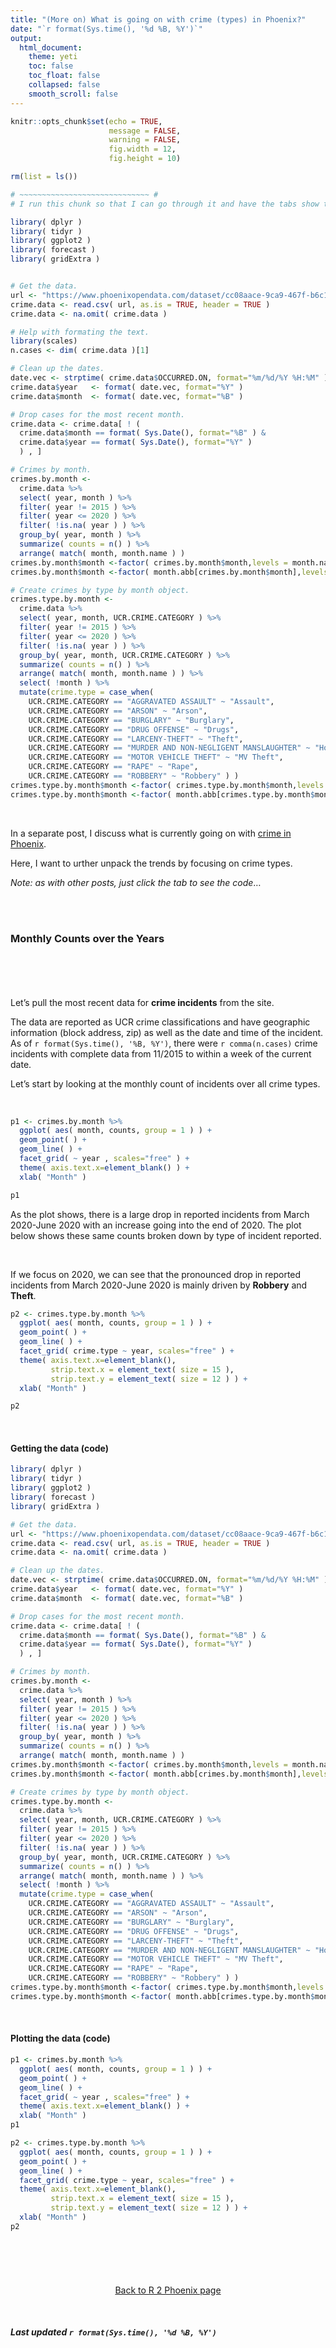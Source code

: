 ```yaml
---
title: "(More on) What is going on with crime (types) in Phoenix?"
date: "`r format(Sys.time(), '%d %B, %Y')`"
output: 
  html_document:
    theme: yeti
    toc: false
    toc_float: false
    collapsed: false
    smooth_scroll: false
---
```


```r

knitr::opts_chunk$set(echo = TRUE, 
                      message = FALSE, 
                      warning = FALSE, 
                      fig.width = 12, 
                      fig.height = 10)

rm(list = ls())

```


```r

# ~~~~~~~~~~~~~~~~~~~~~~~~~~~~~ #
# I run this chunk so that I can go through it and have the tabs show the code.

library( dplyr )
library( tidyr )
library( ggplot2 )
library( forecast )
library( gridExtra )


# Get the data.
url <- "https://www.phoenixopendata.com/dataset/cc08aace-9ca9-467f-b6c1-f0879ab1a358/resource/0ce3411a-2fc6-4302-a33f-167f68608a20/download/crimestat.csv"
crime.data <- read.csv( url, as.is = TRUE, header = TRUE )
crime.data <- na.omit( crime.data )

# Help with formating the text.
library(scales)
n.cases <- dim( crime.data )[1]

# Clean up the dates.
date.vec <- strptime( crime.data$OCCURRED.ON, format="%m/%d/%Y %H:%M" )
crime.data$year   <- format( date.vec, format="%Y" )
crime.data$month  <- format( date.vec, format="%B" )

# Drop cases for the most recent month.
crime.data <- crime.data[ ! ( 
  crime.data$month == format( Sys.Date(), format="%B" ) &
  crime.data$year == format( Sys.Date(), format="%Y" ) 
  ) , ]

# Crimes by month.
crimes.by.month <-
  crime.data %>% 
  select( year, month ) %>%   
  filter( year != 2015 ) %>%
  filter( year <= 2020 ) %>%
  filter( !is.na( year ) ) %>% 
  group_by( year, month ) %>% 
  summarize( counts = n() ) %>% 
  arrange( match( month, month.name ) ) 
crimes.by.month$month <-factor( crimes.by.month$month,levels = month.name )
crimes.by.month$month <-factor( month.abb[crimes.by.month$month],levels = month.abb )

# Create crimes by type by month object.
crimes.type.by.month <-
  crime.data %>% 
  select( year, month, UCR.CRIME.CATEGORY ) %>%   
  filter( year != 2015 ) %>%  
  filter( year <= 2020 ) %>%
  filter( !is.na( year ) ) %>% 
  group_by( year, month, UCR.CRIME.CATEGORY ) %>% 
  summarize( counts = n() ) %>% 
  arrange( match( month, month.name ) ) %>% 
  select( !month ) %>% 
  mutate(crime.type = case_when(
    UCR.CRIME.CATEGORY == "AGGRAVATED ASSAULT" ~ "Assault",
    UCR.CRIME.CATEGORY == "ARSON" ~ "Arson",
    UCR.CRIME.CATEGORY == "BURGLARY" ~ "Burglary",
    UCR.CRIME.CATEGORY == "DRUG OFFENSE" ~ "Drugs",
    UCR.CRIME.CATEGORY == "LARCENY-THEFT" ~ "Theft",
    UCR.CRIME.CATEGORY == "MURDER AND NON-NEGLIGENT MANSLAUGHTER" ~ "Homicide",
    UCR.CRIME.CATEGORY == "MOTOR VEHICLE THEFT" ~ "MV Theft",
    UCR.CRIME.CATEGORY == "RAPE" ~ "Rape",
    UCR.CRIME.CATEGORY == "ROBBERY" ~ "Robbery" ) )
crimes.type.by.month$month <-factor( crimes.type.by.month$month,levels = month.name )
crimes.type.by.month$month <-factor( month.abb[crimes.type.by.month$month],levels = month.abb )

```

<br>

In a separate post, I discuss what is currently going on with [crime in Phoenix](https://jacobtnyoung.github.io/R2PhX/projects/PHXcrime_trends.html). 

Here, I want to urther unpack the trends by focusing on crime types.

*Note: as with other posts, just click the tab to see the code*...

<br><br>

### Monthly Counts over the Years {.tabset}

<br>

#### 

<br>

Let's pull the most recent data for **crime incidents** from the site.

The data are reported as UCR crime classifications and have geographic information (block address, zip) as well as the date and time of the incident. As of `r format(Sys.time(), '%B, %Y')`, there were `r comma(n.cases)` crime incidents with complete data from 11/2015 to within a week of the current date.   

Let's start by looking at the monthly count of incidents over all crime types.
  
<br>

```r

p1 <- crimes.by.month %>% 
  ggplot( aes( month, counts, group = 1 ) ) +
  geom_point( ) +
  geom_line( ) +
  facet_grid( ~ year , scales="free" ) +
  theme( axis.text.x=element_blank() ) +
  xlab( "Month" )

p1

```

As the plot shows, there is a large drop in reported incidents from March 2020-June 2020 with an increase going into the end of 2020. The plot below shows these same counts broken down by type of incident reported.  

<br>

If we focus on 2020, we can see that the pronounced drop in reported incidents from March 2020-June 2020 is mainly driven by **Robbery** and **Theft**. 

```r

p2 <- crimes.type.by.month %>% 
  ggplot( aes( month, counts, group = 1 ) ) +
  geom_point( ) +
  geom_line( ) +
  facet_grid( crime.type ~ year, scales="free" ) +
  theme( axis.text.x=element_blank(), 
         strip.text.x = element_text( size = 15 ),
         strip.text.y = element_text( size = 12 ) ) +
  xlab( "Month" )

p2

```

<br>

#### Getting the data (**code**)

```r

library( dplyr )
library( tidyr )
library( ggplot2 )
library( forecast )
library( gridExtra )

# Get the data.
url <- "https://www.phoenixopendata.com/dataset/cc08aace-9ca9-467f-b6c1-f0879ab1a358/resource/0ce3411a-2fc6-4302-a33f-167f68608a20/download/crimestat.csv"
crime.data <- read.csv( url, as.is = TRUE, header = TRUE )
crime.data <- na.omit( crime.data )

# Clean up the dates.
date.vec <- strptime( crime.data$OCCURRED.ON, format="%m/%d/%Y %H:%M" )
crime.data$year   <- format( date.vec, format="%Y" )
crime.data$month  <- format( date.vec, format="%B" )

# Drop cases for the most recent month.
crime.data <- crime.data[ ! ( 
  crime.data$month == format( Sys.Date(), format="%B" ) &
  crime.data$year == format( Sys.Date(), format="%Y" ) 
  ) , ]

# Crimes by month.
crimes.by.month <-
  crime.data %>% 
  select( year, month ) %>%   
  filter( year != 2015 ) %>%
  filter( year <= 2020 ) %>%
  filter( !is.na( year ) ) %>% 
  group_by( year, month ) %>% 
  summarize( counts = n() ) %>% 
  arrange( match( month, month.name ) ) 
crimes.by.month$month <-factor( crimes.by.month$month,levels = month.name )
crimes.by.month$month <-factor( month.abb[crimes.by.month$month],levels = month.abb )

# Create crimes by type by month object.
crimes.type.by.month <-
  crime.data %>% 
  select( year, month, UCR.CRIME.CATEGORY ) %>%   
  filter( year != 2015 ) %>%  
  filter( year <= 2020 ) %>%
  filter( !is.na( year ) ) %>% 
  group_by( year, month, UCR.CRIME.CATEGORY ) %>% 
  summarize( counts = n() ) %>% 
  arrange( match( month, month.name ) ) %>% 
  select( !month ) %>% 
  mutate(crime.type = case_when(
    UCR.CRIME.CATEGORY == "AGGRAVATED ASSAULT" ~ "Assault",
    UCR.CRIME.CATEGORY == "ARSON" ~ "Arson",
    UCR.CRIME.CATEGORY == "BURGLARY" ~ "Burglary",
    UCR.CRIME.CATEGORY == "DRUG OFFENSE" ~ "Drugs",
    UCR.CRIME.CATEGORY == "LARCENY-THEFT" ~ "Theft",
    UCR.CRIME.CATEGORY == "MURDER AND NON-NEGLIGENT MANSLAUGHTER" ~ "Homicide",
    UCR.CRIME.CATEGORY == "MOTOR VEHICLE THEFT" ~ "MV Theft",
    UCR.CRIME.CATEGORY == "RAPE" ~ "Rape",
    UCR.CRIME.CATEGORY == "ROBBERY" ~ "Robbery" ) )
crimes.type.by.month$month <-factor( crimes.type.by.month$month,levels = month.name )
crimes.type.by.month$month <-factor( month.abb[crimes.type.by.month$month],levels = month.abb )
```

<br>

#### Plotting the data (**code**)

```r
p1 <- crimes.by.month %>% 
  ggplot( aes( month, counts, group = 1 ) ) +
  geom_point( ) +
  geom_line( ) +
  facet_grid( ~ year , scales="free" ) +
  theme( axis.text.x=element_blank() ) +
  xlab( "Month" )
p1

p2 <- crimes.type.by.month %>% 
  ggplot( aes( month, counts, group = 1 ) ) +
  geom_point( ) +
  geom_line( ) +
  facet_grid( crime.type ~ year, scales="free" ) +
  theme( axis.text.x=element_blank(), 
         strip.text.x = element_text( size = 15 ),
         strip.text.y = element_text( size = 12 ) ) +
  xlab( "Month" )
p2
```

<br>

###

<br>

<p align="center">
[Back to R 2 Phoenix page](https://jacobtnyoung.github.io/R2PhX/)
</p>

<br>

###### ***Last updated `r format(Sys.time(), '%d %B, %Y')`***